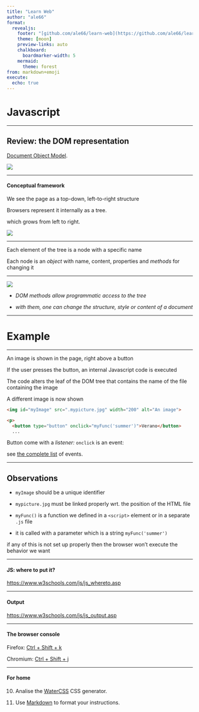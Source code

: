 ```yaml
---
title: "Learn Web"
author: "ale66"
format: 
  revealjs:
    footer: "[github.com/ale66/learn-web](https://github.com/ale66/learn-web)&nbsp;&nbsp;&nbsp;"
    theme: [moon]
    preview-links: auto
    chalkboard: 
      boardmarker-width: 5
    mermaid:
      theme: forest
from: markdown+emoji
execute:
  echo: true
---
```


# Javascript

--- 


## Review: the DOM representation

[Document Object Model](https://en.wikipedia.org/wiki/Document_Object_Model).

![](./images/html-requires-js.jpg)


---

#### Conceptual framework

We see the page as a top-down, left-to-right structure

Browsers represent it internally as a tree.

which grows from left to right.

![](https://upload.wikimedia.org/wikipedia/commons/5/5a/DOM-model.svg)


---


Each element of the tree is a node with a specific name

Each node is an *object* with name, content, properties and *methods* for changing it

---

![](https://upload.wikimedia.org/wikipedia/commons/5/5a/DOM-model.svg)

- *DOM methods allow programmatic access to the tree*

- *with them, one can change the structure, style or content of a document*

---


# Example

---

An image is shown in the page, right above a button

If the user presses the button, an internal Javascript code is executed

The code alters the leaf of the DOM tree that contains the name of the file containing the image

A different image is now shown

```html
<img id="myImage" src=".mypicture.jpg" width="200" alt="An image">

<p>
  <button type="button" onclick="myFunc('summer')">Verano</button>
  ...
```

Button come with a *listener:* ``onclick`` is an event: 

see [the complete list](https://www.w3schools.com/jsref/dom_obj_event.asp) of events.


---

## Observations

* ``myImage`` should be a unique identifier
  
* ``mypicture.jpg`` must be linked properly wrt. the position of the HTML file

* ``myFunc()`` is a function we defined in a ``<script>`` element or in a separate ``.js`` file

* it is called with a parameter which is a string ``myFunc('summer')``

if any of this is not set up properly then the browser won't execute the behavior we want


---

#### JS: where to put it?

<https://www.w3schools.com/js/js_whereto.asp>

---

#### Output

<https://www.w3schools.com/js/js_output.asp>

---

#### The browser console

Firefox: [Ctrl + Shift + k](https://developer.mozilla.org/en-US/docs/Tools/Web_Console/Opening_the_Web_Console)

Chromium: [Ctrl + Shift + j](https://developers.google.com/web/tools/chrome-devtools/console)

---

#### For home

10. Analise the [WaterCSS](https://watercss.netlify.app/) CSS generator.

11. Use [Markdown](https://gist.github.com/cuonggt/9b7d08a597b167299f0d) to format your instructions.
